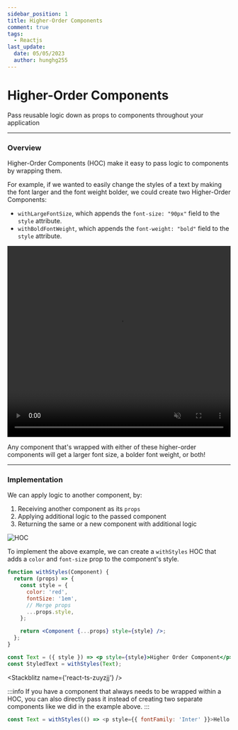 ```yaml
---
sidebar_position: 1
title: Higher-Order Components
comment: true
tags:
  - Reactjs
last_update:
  date: 05/05/2023
  author: hunghg255
---
```


# Higher-Order Components

Pass reusable logic down as props to components throughout your application

---

### Overview

Higher-Order Components (HOC) make it easy to pass logic to components by wrapping them.

For example, if we wanted to easily change the styles of a text by making the font larger and the font weight bolder, we could create two Higher-Order Components:

- `withLargeFontSize`, which appends the `font-size: "90px"` field to the `style` attribute.
- `withBoldFontWeight`, which appends the `font-weight: "bold"` field to the `style` attribute.

<video
  width='100%'
  height='430'
  autoPlay
  muted
  loop
  src='https://res.cloudinary.com/hunghg255/video/upload/v1677958186/blog/hoc_cy2dfl.mov'
  frameborder='0'
  allow='accelerometer; autoplay; clipboard-write; encrypted-media; gyroscope; picture-in-picture'
  allowFullScreen
  controls
/>

Any component that's wrapped with either of these higher-order components will get a larger font size, a bolder font weight, or both!

---

### Implementation

We can apply logic to another component, by:

1. Receiving another component as its `props`
2. Applying additional logic to the passed component
3. Returning the same or a new component with additional logic

![HOC](https://res.cloudinary.com/hunghg255/image/upload/v1677958190/blog/1_irw6pw.png)

To implement the above example, we can create a `withStyles` HOC that adds a `color` and `font-size` prop to the component's style.

```jsx
function withStyles(Component) {
  return (props) => {
    const style = {
      color: 'red',
      fontSize: '1em',
      // Merge props
      ...props.style,
    };

    return <Component {...props} style={style} />;
  };
}

const Text = ({ style }) => <p style={style}>Higher Order Component</p>;
const StyledText = withStyles(Text);
```

<Stackblitz name={'react-ts-zuyzjj'} />

:::info
If you have a component that always needs to be wrapped within a HOC, you can also directly pass it instead of creating two separate components like we did in the example above.
:::

```js
const Text = withStyles(() => <p style={{ fontFamily: 'Inter' }}>Hello world!</p>);
```
